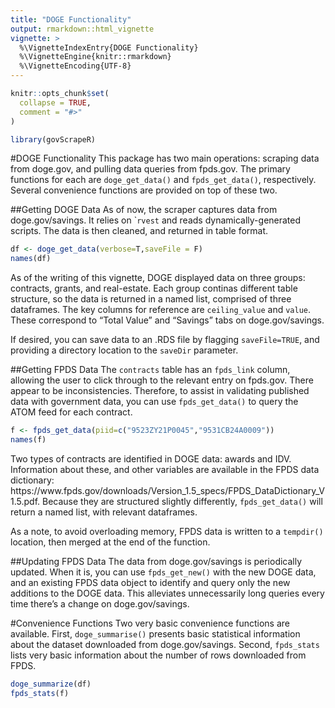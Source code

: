 ```yaml
---
title: "DOGE Functionality"
output: rmarkdown::html_vignette
vignette: >
  %\VignetteIndexEntry{DOGE Functionality}
  %\VignetteEngine{knitr::rmarkdown}
  %\VignetteEncoding{UTF-8}
---
```


```r
knitr::opts_chunk$set(
  collapse = TRUE,
  comment = "#>"
)
```

```r
library(govScrapeR)
```
#DOGE Functionality
This package has two main operations: scraping data from doge.gov, and pulling data queries from fpds.gov. The primary functions for each are `doge_get_data()` and `fpds_get_data()`, respectively. Several convenience functions are provided on top of these two. 

##Getting DOGE Data
As of now, the scraper captures data from doge.gov/savings. It relies on ``rvest` and reads dynamically-generated scripts. The data is then cleaned, and returned in table format. 
```r
df <- doge_get_data(verbose=T,saveFile = F)
names(df)
```
As of the writing of this vignette, DOGE displayed data on three groups: contracts, grants, and real-estate. Each group continas different table structure, so the data is returned in a named list, comprised of three dataframes. The key columns for reference are `ceiling_value` and `value`. These correspond to "Total Value" and "Savings" tabs on doge.gov/savings.

If desired, you can save data to an .RDS file by flagging `saveFile=TRUE`, and providing a directory location to the `saveDir` parameter. 

##Getting FPDS Data
The `contracts` table has an `fpds_link` column, allowing the user to click through to the relevant entry on fpds.gov. There appear to be inconsistencies. Therefore, to assist in validating published data with government data, you can use `fpds_get_data()` to query the ATOM feed for each contract.
```r
f <- fpds_get_data(piid=c("9523ZY21P0045","9531CB24A0009"))
names(f)
```
Two types of contracts are identified in DOGE data: awards and IDV. Information about these, and other variables are available in the FPDS data dictionary: https://www.fpds.gov/downloads/Version_1.5_specs/FPDS_DataDictionary_V1.5.pdf. Because they are structured slightly differently, `fpds_get_data()` will return a named list, with relevant dataframes. 

As a note, to avoid overloading memory, FPDS data is written to a `tempdir()` location, then merged at the end of the function. 

##Updating FPDS Data
The data from doge.gov/savings is periodically updated. When it is, you can use `fpds_get_new()` with the new DOGE data, and an existing FPDS data object to identify and query only the new additions to the DOGE data. This alleviates unnecessarily long queries every time there's a change on doge.gov/savings.

#Convenience Functions
Two very basic convenience functions are available. First, `doge_summarise()` presents basic statistical information about the dataset downloaded from doge.gov/savings. Second, `fpds_stats` lists very basic information about the number of rows downloaded from FPDS. 
```r
doge_summarize(df)
fpds_stats(f)
```


